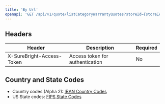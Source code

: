 ```yaml
---
title: 'By Url'
openapi: 'GET /api/v1/quote/listCategoryWarrantyQuotes?storeId={storeId}&country={country}&productUrl={PRODUCT_URL}'
---
```



## Headers

| Header | Description | Required |
|--------|-------------|----------|
| X-SureBright-Access-Token | Access token for authentication | No |



## Country and State Codes

- Country codes (Alpha 2): [IBAN Country Codes](https://www.iban.com/country-codes)
- US State codes: [FIPS State Codes](https://en.wikipedia.org/wiki/Federal_Information_Processing_Standard_state_code) 